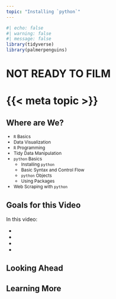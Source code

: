 ```yaml
---
topic: "Installing `python`"
---
```


```r
#| echo: false
#| warning: false
#| message: false
library(tidyverse)
library(palmerpenguins)
```


# NOT READY TO FILM

# {{< meta topic >}}

## Where are We?

::: {style="font-size: 85%;"}
- `R` Basics
- Data Visualization
- `R` Programming
- Tidy Data Manipulation
- [`python` Basics]{color="blue"}
  - [Installing `python`]{color="blue"}
  - Basic Syntax and Control Flow
  - `python` Objects
  - Using Packages
- Web Scraping with `python`

:::


## Goals for this Video

In this video: 

::: incremental

- 
- 
- 
- 

:::


## Looking Ahead

## Learning More
